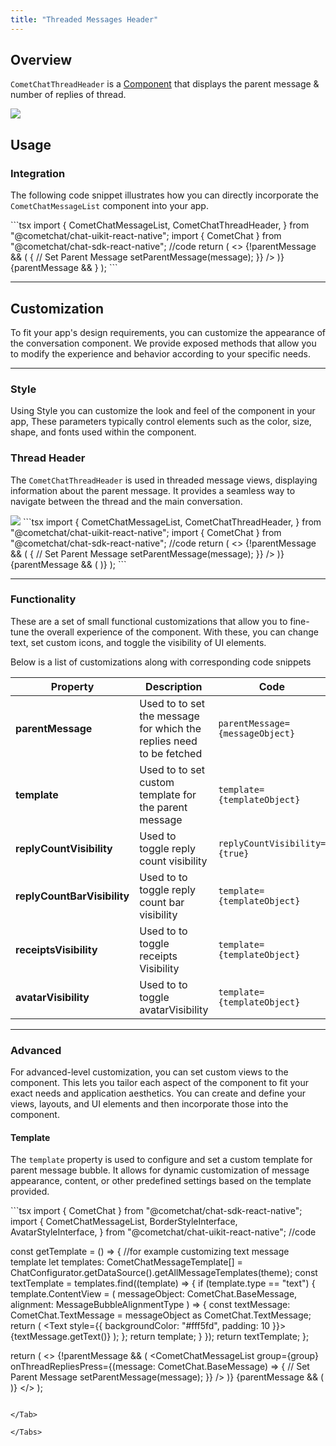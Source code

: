 ```yaml
---
title: "Threaded Messages Header"
---
```


## Overview

`CometChatThreadHeader` is a [Component](/ui-kit/react-native/01-components-overview.md#components) that displays the parent message & number of replies of thread.

<Frame>
  <img src="/images/ccfded5e-thread_header-02deacd1056bec41b2d4862bc713a4df.png" />
</Frame>

## Usage

### Integration

The following code snippet illustrates how you can directly incorporate the `CometChatMessageList` component into your app.

<Tabs>
<Tab title="App.tsx">
```tsx
import {
  CometChatMessageList,
  CometChatThreadHeader,
} from "@cometchat/chat-uikit-react-native";
import { CometChat } from "@cometchat/chat-sdk-react-native";
//code
return (
  <>
    {!parentMessage && (
      <CometChatMessageList
        group={group}
        onThreadRepliesPress={(message: CometChat.BaseMessage) => {
          // Set Parent Message
          setParentMessage(message);
        }}
      />
    )}
    {parentMessage && <CometChatThreadHeader parentMessage={parentMessage} />}
  </>
);
```

</Tab>

</Tabs>

***

## Customization

To fit your app's design requirements, you can customize the appearance of the conversation component. We provide exposed methods that allow you to modify the experience and behavior according to your specific needs.

***

### Style

Using Style you can customize the look and feel of the component in your app, These parameters typically control elements such as the color, size, shape, and fonts used within the component.

### Thread Header

The `CometChatThreadHeader` is used in threaded message views, displaying information about the parent message. It provides a seamless way to navigate between the thread and the main conversation.

<Frame>
  <img src="/images/76d4d00d-thread_header_styling-447011f9a5da276b357ce91cafa04e94.png" />
</Frame>

<Tabs>
<Tab title="App.tsx">
```tsx
import {
  CometChatMessageList,
  CometChatThreadHeader,
} from "@cometchat/chat-uikit-react-native";
import { CometChat } from "@cometchat/chat-sdk-react-native";
//code
return (
  <>
    {!parentMessage && (
      <CometChatMessageList
        group={group}
        onThreadRepliesPress={(message: CometChat.BaseMessage) => {
          // Set Parent Message
          setParentMessage(message);
        }}
      />
    )}
    {parentMessage && (
      <CometChatThreadHeader
        parentMessage={parentMessage}
        style={{
        containerStyle: {
          backgroundColor: "#FEEDE1",
        },
        messageBubbleContainerStyle: {
          backgroundColor: "#FEEDE1",
        },
        replyCountBarStyle: {
          backgroundColor: "#FBA46B",
        },
        replyCountTextStyle: {
          color: "#FFFFFF",
        },
        outgoingMessageBubbleStyles: {
          containerStyle: {
            backgroundColor: "#F76808",
          },
        },
       }}
      />
    )}
  </>
);
```

</Tab>

</Tabs>

***

### Functionality

These are a set of small functional customizations that allow you to fine-tune the overall experience of the component. With these, you can change text, set custom icons, and toggle the visibility of UI elements.

Below is a list of customizations along with corresponding code snippets

| Property                    | Description                                                         | Code                            |
| --------------------------- | ------------------------------------------------------------------- | ------------------------------- |
| **parentMessage**           | Used to to set the message for which the replies need to be fetched | `parentMessage={messageObject}` |
| **template**                | Used to to set custom template for the parent message               | `template={templateObject}`     |
| **replyCountVisibility**    | Used to toggle reply count visibility                               | `replyCountVisibility={true}`   |
| **replyCountBarVisibility** | Used to to toggle reply count bar visibility                        | `template={templateObject}`     |
| **receiptsVisibility**      | Used to to toggle receipts Visibility                               | `template={templateObject}`     |
| **avatarVisibility**        | Used to to toggle avatarVisibility                                  | `template={templateObject}`     |

***

### Advanced

For advanced-level customization, you can set custom views to the component. This lets you tailor each aspect of the component to fit your exact needs and application aesthetics. You can create and define your views, layouts, and UI elements and then incorporate those into the component.

#### Template

The `template` property is used to configure and set a custom template for parent message bubble. It allows for dynamic customization of message appearance, content, or other predefined settings based on the template provided.

<Tabs>
<Tab title="App.tsx">
```tsx
import { CometChat } from "@cometchat/chat-sdk-react-native";
import {
  CometChatMessageList,
  BorderStyleInterface,
  AvatarStyleInterface,
} from "@cometchat/chat-uikit-react-native";
//code

const getTemplate = () => {
  //for example customizing text message template
  let templates: CometChatMessageTemplate[] =
    ChatConfigurator.getDataSource().getAllMessageTemplates(theme);
  const textTemplate = templates.find((template) => {
    if (template.type == "text") {
      template.ContentView = (
        messageObject: CometChat.BaseMessage,
        alignment: MessageBubbleAlignmentType
      ) => {
        const textMessage: CometChat.TextMessage =
          messageObject as CometChat.TextMessage;
        return (
          <Text style={{ backgroundColor: "#fff5fd", padding: 10 }}>
            {textMessage.getText()}
          </Text>
        );
      };
      return template;
    }
  });
  return textTemplate;
};

return (
  <>
    {!parentMessage && (
      <CometChatMessageList
        group={group}
        onThreadRepliesPress={(message: CometChat.BaseMessage) => {
          // Set Parent Message
          setParentMessage(message);
        }}
      />
    )}
    {parentMessage && (
      <CometChatThreadHeader
        parentMessage={parentMessage}
        template={getTemplate()}
      />
    )}
  </>
);
```

</Tab>

</Tabs>
